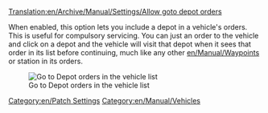 [[Translation:en/Archive/Manual/Settings/Allow goto depot orders]]
[[Category:en/Patch Settings]]
[[Category:en/Manual/Vehicles]]

When enabled, this option lets you include a depot in a vehicle's orders. This is useful for compulsory servicing. You can just an order to the vehicle and click on a depot and the vehicle will visit that depot when it sees that order in its list before continuing, much like any other [[en/Manual/Waypoints]] or station in its orders.

[[File:fr/Archive/Manual/Settings/Go To Depot.png|Go to Depot orders in the vehicle list]]